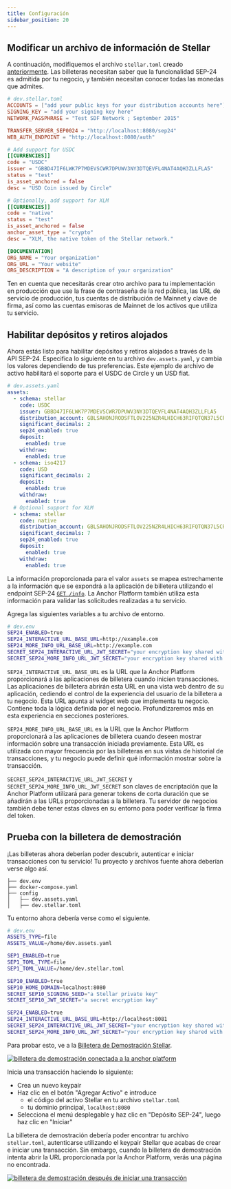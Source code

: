 ```yaml
---
title: Configuración
sidebar_position: 20
---
```



## Modificar un archivo de información de Stellar

A continuación, modifiquemos el archivo `stellar.toml` creado [anteriormente][sep1-ap]. Las billeteras necesitan saber que la funcionalidad SEP-24 es admitida por tu negocio, y también necesitan conocer todas las monedas que admites.

<CodeExample>

```toml
# dev.stellar.toml
ACCOUNTS = ["add your public keys for your distribution accounts here"]
SIGNING_KEY = "add your signing key here"
NETWORK_PASSPHRASE = "Test SDF Network ; September 2015"

TRANSFER_SERVER_SEP0024 = "http://localhost:8080/sep24"
WEB_AUTH_ENDPOINT = "http://localhost:8080/auth"

# Add support for USDC
[[CURRENCIES]]
code = "USDC"
issuer = "GBBD47IF6LWK7P7MDEVSCWR7DPUWV3NY3DTQEVFL4NAT4AQH3ZLLFLA5"
status = "test"
is_asset_anchored = false
desc = "USD Coin issued by Circle"

# Optionally, add support for XLM
[[CURRENCIES]]
code = "native"
status = "test"
is_asset_anchored = false
anchor_asset_type = "crypto"
desc = "XLM, the native token of the Stellar network."

[DOCUMENTATION]
ORG_NAME = "Your organization"
ORG_URL = "Your website"
ORG_DESCRIPTION = "A description of your organization"
```

</CodeExample>

Ten en cuenta que necesitarás crear otro archivo para tu implementación en producción que use la frase de contraseña de la red pública, las URL de servicio de producción, tus cuentas de distribución de Mainnet y clave de firma, así como las cuentas emisoras de Mainnet de los activos que utiliza tu servicio.

## Habilitar depósitos y retiros alojados

Ahora estás listo para habilitar depósitos y retiros alojados a través de la API SEP-24. Especifica lo siguiente en tu archivo `dev.assets.yaml`, y cambia los valores dependiendo de tus preferencias. Este ejemplo de archivo de activo habilitará el soporte para el USDC de Circle y un USD fiat.

<CodeExample>

```yaml
# dev.assets.yaml
assets:
  - schema: stellar
    code: USDC
    issuer: GBBD47IF6LWK7P7MDEVSCWR7DPUWV3NY3DTQEVFL4NAT4AQH3ZLLFLA5
    distribution_account: GBLSAHONJRODSFTLOV225NZR4LHICH63RIFQTQN37L5CRTR2IMQ5UEK7
    significant_decimals: 2
    sep24_enabled: true
    deposit:
      enabled: true
    withdraw:
      enabled: true
  - schema: iso4217
    code: USD
    significant_decimals: 2
    deposit:
      enabled: true
    withdraw:
      enabled: true
  # Optional support for XLM
  - schema: stellar
    code: native
    distribution_account: GBLSAHONJRODSFTLOV225NZR4LHICH63RIFQTQN37L5CRTR2IMQ5UEK7
    significant_decimals: 7
    sep24_enabled: true
    deposit:
      enabled: true
    withdraw:
      enabled: true
```

</CodeExample>

La información proporcionada para el valor `assets` se mapea estrechamente a la información que se expondrá a la aplicación de billetera utilizando el endpoint SEP-24 [`GET /info`][sep24-get-info]. La Anchor Platform también utiliza esta información para validar las solicitudes realizadas a tu servicio.

Agrega las siguientes variables a tu archivo de entorno.

<CodeExample>

```bash
# dev.env
SEP24_ENABLED=true
SEP24_INTERACTIVE_URL_BASE_URL=http://example.com
SEP24_MORE_INFO_URL_BASE_URL=http://example.com
SECRET_SEP24_INTERACTIVE_URL_JWT_SECRET="your encryption key shared with your business server"
SECRET_SEP24_MORE_INFO_URL_JWT_SECRET="your encryption key shared with your business server"
```

</CodeExample>

`SEP24_INTERACTIVE_URL_BASE_URL` es la URL que la Anchor Platform proporcionará a las aplicaciones de billetera cuando inicien transacciones. Las aplicaciones de billetera abrirán esta URL en una vista web dentro de su aplicación, cediendo el control de la experiencia del usuario de la billetera a tu negocio. Esta URL apunta al widget web que implementa tu negocio. Contiene toda la lógica definida por el negocio. Profundizaremos más en esta experiencia en secciones posteriores.

`SEP24_MORE_INFO_URL_BASE_URL` es la URL que la Anchor Platform proporcionará a las aplicaciones de billetera cuando deseen mostrar información sobre una transacción iniciada previamente. Esta URL es utilizada con mayor frecuencia por las billeteras en sus vistas de historial de transacciones, y tu negocio puede definir qué información mostrar sobre la transacción.

`SECRET_SEP24_INTERACTIVE_URL_JWT_SECRET` y `SECRET_SEP24_MORE_INFO_URL_JWT_SECRET` son claves de encriptación que la Anchor Platform utilizará para generar tokens de corta duración que se añadirán a las URLs proporcionadas a la billetera. Tu servidor de negocios también debe tener estas claves en su entorno para poder verificar la firma del token.

## Prueba con la billetera de demostración

¡Las billeteras ahora deberían poder descubrir, autenticar e iniciar transacciones con tu servicio! Tu proyecto y archivos fuente ahora deberían verse algo así.

<CodeExample>

```
├── dev.env
├── docker-compose.yaml
├── config
│   ├── dev.assets.yaml
│   ├── dev.stellar.toml
```

</CodeExample>

Tu entorno ahora debería verse como el siguiente.

<CodeExample>

```bash
# dev.env
ASSETS_TYPE=file
ASSETS_VALUE=/home/dev.assets.yaml

SEP1_ENABLED=true
SEP1_TOML_TYPE=file
SEP1_TOML_VALUE=/home/dev.stellar.toml

SEP10_ENABLED=true
SEP10_HOME_DOMAIN=localhost:8080
SECRET_SEP10_SIGNING_SEED="a Stellar private key"
SECRET_SEP10_JWT_SECRET="a secret encryption key"

SEP24_ENABLED=true
SEP24_INTERACTIVE_URL_BASE_URL=http://localhost:8081
SECRET_SEP24_INTERACTIVE_URL_JWT_SECRET="your encryption key shared with your business server"
SECRET_SEP24_MORE_INFO_URL_JWT_SECRET="your encryption key shared with your business server"
```

</CodeExample>

Para probar esto, ve a la [Billetera de Demostración Stellar][stellar-demo-wallet].

[![billetera de demostración conectada a la anchor platform](../../assets/anchor-platform-sep24-demo-wallet.png)](../../assets/anchor-platform-sep24-demo-wallet.png)

Inicia una transacción haciendo lo siguiente:

- Crea un nuevo keypair
- Haz clic en el botón "Agregar Activo" e introduce
  - el código del activo Stellar en tu archivo `stellar.toml`
  - tu dominio principal, `localhost:8080`
- Selecciona el menú desplegable y haz clic en "Depósito SEP-24", luego haz clic en "Iniciar"

La billetera de demostración debería poder encontrar tu archivo `stellar.toml`, autenticarse utilizando el keypair Stellar que acabas de crear e iniciar una transacción. Sin embargo, cuando la billetera de demostración intenta abrir la URL proporcionada por la Anchor Platform, verás una página no encontrada.

[![billetera de demostración después de iniciar una transacción](../../assets/anchor-platform-sep24-demo-wallet-widget.png)](../../assets/anchor-platform-sep24-demo-wallet-widget.png)

[sep-1]: https://github.com/stellar/stellar-protocol/blob/master/ecosystem/sep-0001.md
[sep-9]: https://github.com/stellar/stellar-protocol/blob/master/ecosystem/sep-0009.md
[sep-24]: https://github.com/stellar/stellar-protocol/blob/master/ecosystem/sep-0024.md
[sep-38]: https://github.com/stellar/stellar-protocol/blob/master/ecosystem/sep-0038.md
[sep24-get-info]: https://github.com/stellar/stellar-protocol/blob/master/ecosystem/sep-0024.md#info
[anchor-platform-image]: https://hub.docker.com/r/stellar/anchor-platform
[docker-compose]: https://docs.docker.com/compose/
[minikube]: https://minikube.sigs.k8s.io/docs/
[kubernetes]: https://kubernetes.io/
[nginx]: https://www.nginx.com/
[ap-default-values]: https://github.com/stellar/java-stellar-anchor-sdk/blob/develop/platform/src/main/resources/config/anchor-config-default-values.yaml
[stellar-demo-wallet]: https://demo-wallet.stellar.org
[stellar-lab]: https://lab.stellar.org/
[postgresql]: https://www.postgresql.org/
[aurora-postgresql]: https://docs.aws.amazon.com/AmazonRDS/latest/AuroraUserGuide/Aurora.AuroraPostgreSQL.html
[h2]: https://www.h2database.com/html/main.html
[sqlite]: https://www.sqlite.org/index.html
[flyway]: https://documentation.red-gate.com/fd/welcome-to-flyway-184127914.html
[sep-24-ref-ui]: https://github.com/stellar/sep24-reference-ui
[sep-24-ref]: https://github.com/stellar/java-stellar-anchor-sdk/tree/develop/kotlin-reference-server
[sep1-ap]: ../sep1/README.mdx

